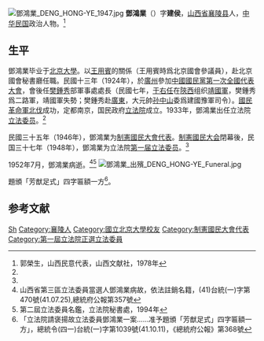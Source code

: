 [[File:鄧鴻業_DENG_HONG-YE_1947.jpg|thumb]]
'''鄧鴻業'''（{{bd|1895年||1952年|7月}}）字'''建侯'''，[[山西省|山西省]][[襄陵县|襄陵县]]人，[[中华民国|中华民国]]政治人物。<ref name=guo>郭榮生，山西民意代表，山西文献社，1978年</ref>

==生平==
鄧鴻業毕业于[[北京大學|北京大學]]。以[[王用賓|王用賓]]的關係（王用賓時爲北京國會參議員），赴北京國會秘書廳任職。民國十三年（1924年），於[[廣州|廣州]]參加[[中國國民黨第一次全國代表大會|中國國民黨第一次全國代表大會]]，會後任[[樊鍾秀|樊鍾秀]]部軍事處處長（民國七年，[[于右任|于右任]]在[[陝西|陝西]]组织[[靖國軍|靖國軍]]，樊鍾秀爲二路軍，靖國軍失勢；樊鍾秀赴[[廣東|廣東]]，大元帥[[孙中山|孙中山]]委爲建國豫軍司令）。[[國民革命軍北伐|國民革命軍北伐]]成功，定都南京，国民政府[[立法院|立法院]]成立。1933年，鄧鴻業出任立法院[[立法委员|立法委员]]。<ref name=guo/>

民國三十五年（1946年），鄧鴻業为[[制憲國民大會代表|制憲國民大會代表]]。[[制憲國民大会|制憲國民大会]]閉幕後，民国三十七年（1948年），鄧鴻業为立法院[[第一届立法委员|第一届立法委员]]。<ref name=guo/>

1952年7月，鄧鴻業病逝。<ref>山西省第三區立法委員當選人鄧鴻業病故，依法註銷名籍，(41)台統(一)字第470號(41.07.25),總統府公報第357號</ref><ref>第二屆立法委員名鑑，立法院秘書處，1994年</ref>
[[File:鄧鴻業_出殯_DENG_HONG-YE_Funeral.jpg|thumb]]

題頒「芳猷足式」四字匾額一方<ref>「立法院請褒揚故立法委員鄧鴻業一案……准予題頒「芳猷足式」四字匾額一方」，總統令(四一)台統(一)字第1039號(41.10.11)，《總統府公報》第368號</ref>。

==参考文献==
{{reflist}}

{{第3屆中華民國訓政時期立法委員名單}}
{{第4屆中華民國訓政時期立法委員名單}}
{{DEFAULTSORT:Deng邓}}
[[Category:萧姓|Sh]]
[[Category:襄陵人|Category:襄陵人]]
[[Category:國立北京大學校友|Category:國立北京大學校友]]
[[Category:制憲國民大會代表|Category:制憲國民大會代表]]
[[Category:第一屆立法院正選立法委員|Category:第一屆立法院正選立法委員]]